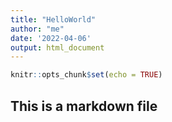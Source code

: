 ```yaml
---
title: "HelloWorld"
author: "me"
date: '2022-04-06'
output: html_document
---
```


```r
knitr::opts_chunk$set(echo = TRUE)
```
## This is a markdown file

